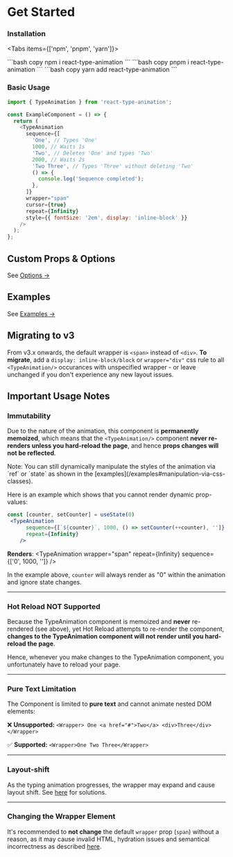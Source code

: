 
# Get Started

<Steps>

### Installation

<Tabs items={['npm', 'pnpm', 'yarn']}>

  <Tab>
    ```bash copy
    npm i react-type-animation
    ```
  </Tab>
    <Tab>
    ```bash copy
    pnpm i react-type-animation
    ```
  </Tab>
  <Tab>
    ```bash copy
    yarn add react-type-animation
    ```
  </Tab>
</Tabs>

### Basic Usage

```js copy
import { TypeAnimation } from 'react-type-animation';

const ExampleComponent = () => {
  return (
    <TypeAnimation
      sequence={[
        'One', // Types 'One'
        1000, // Waits 1s
        'Two', // Deletes 'One' and types 'Two'
        2000, // Waits 2s
        'Two Three', // Types 'Three' without deleting 'Two'
        () => {
          console.log('Sequence completed');
        },
      ]}
      wrapper="span"
      cursor={true}
      repeat={Infinity}
      style={{ fontSize: '2em', display: 'inline-block' }}
    />
  );
};
```

</Steps>

## Custom Props & Options

See [Options →](/options)

## Examples

See [Examples →](/examples)

## Migrating to v3

From v3.x onwards, the default wrapper is `<span>` instead of `<div>`. **To migrate**, add a `display: inline-block/block` or `wrapper="div"` css rule to all `<TypeAnimation/>` occurances with unspecified wrapper - or leave unchanged if you don't experience any new layout issues.

## Important Usage Notes

### Immutability

Due to the nature of the animation, this component is **permanently memoized**, which means that the `<TypeAnimation/>` component **never re-renders unless you hard-reload the page**, and hence **props changes will not be reflected**.

<Callout type="info" emoji="💡">
  Note: You can still dynamically manipulate the styles of the animation via
  `ref` or `state` as shown in the
  [examples](/examples#manipulation-via-css-classes).
</Callout>

Here is an example which shows that you cannot render dynamic prop-values:

```jsx copy
const [counter, setCounter] = useState(0)
 <TypeAnimation
      sequence={[`${counter}`, 1000, () => setCounter(++counter), '']}
      repeat={Infinity}
    />
```

**Renders**: <TypeAnimation wrapper="span"
repeat={Infinity}
sequence={['0', 1000, '']} />

In the example above, `counter` will always render as "0" within the animation and ignore state changes.

---

### Hot Reload NOT Supported

Because the TypeAnimation component is memoized and **never** re-rendered (see above), yet Hot Reload attempts to re-render the component, **changes to the TypeAnimation component will not render until you hard-reload the page**.

Hence, whenever you make changes to the TypeAnimation component, you unfortunately have to reload your page.

---

### Pure Text Limitation

The Component is limited to **pure text** and cannot animate nested DOM elements:

❌ **Unsupported:**
`<Wrapper> One <a href="#">Two</a> <div>Three</div> </Wrapper>`

✅ **Supported:**
`<Wrapper>One Two Three</Wrapper>`

---

### Layout-shift

As the typing animation progresses, the wrapper may expand and cause layout shift. See [here](/wrapper-css#preventing-layout-shift) for solutions.

---

### Changing the Wrapper Element

It's recommended to **not change** the default `wrapper` prop (`span`) without a reason, as it may cause invalid HTML, hydration issues and semantical incorrectness as described [here](/wrapper-css).
